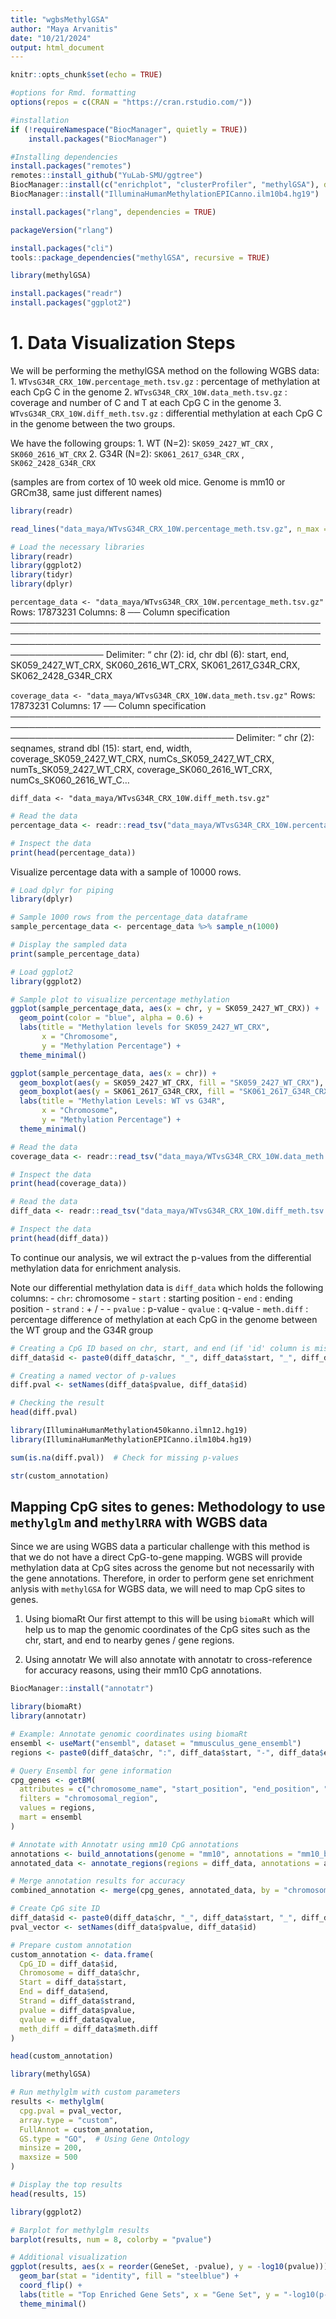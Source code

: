 ```yaml
---
title: "wgbsMethylGSA"
author: "Maya Arvanitis"
date: "10/21/2024"
output: html_document
---
```


```r
knitr::opts_chunk$set(echo = TRUE)
```

```r
#options for Rmd. formatting
options(repos = c(CRAN = "https://cran.rstudio.com/"))
```

```r
#installation
if (!requireNamespace("BiocManager", quietly = TRUE))
    install.packages("BiocManager")

#Installing dependencies
install.packages("remotes")
remotes::install_github("YuLab-SMU/ggtree")
BiocManager::install(c("enrichplot", "clusterProfiler", "methylGSA"), dependencies = TRUE)
BiocManager::install("IlluminaHumanMethylationEPICanno.ilm10b4.hg19")
```

```r
install.packages("rlang", dependencies = TRUE)
```

```r
packageVersion("rlang")
```

```r
install.packages("cli")
tools::package_dependencies("methylGSA", recursive = TRUE)
```

```r
library(methylGSA)
```

```r
install.packages("readr")
install.packages("ggplot2")
```

# 1. Data Visualization Steps

We will be performing the methylGSA method on the following WGBS data: 
1. `WTvsG34R_CRX_10W.percentage_meth.tsv.gz` : percentage of methylation at each CpG C in the genome
2. `WTvsG34R_CRX_10W.data_meth.tsv.gz` : coverage and number of C and T at each CpG C in the genome
3. `WTvsG34R_CRX_10W.diff_meth.tsv.gz` : differential methylation at each CpG C in the genome between the two groups. 

We have the following groups: 
1. WT (N=2): `SK059_2427_WT_CRX` , `SK060_2616_WT_CRX`
2. G34R (N=2): `SK061_2617_G34R_CRX` , `SK062_2428_G34R_CRX`

(samples are from cortex of 10 week old mice. Genome is mm10 or GRCm38, same just different names)

```r
library(readr)
```

```r
read_lines("data_maya/WTvsG34R_CRX_10W.percentage_meth.tsv.gz", n_max = 10)
```

```r
# Load the necessary libraries
library(readr)
library(ggplot2)
library(tidyr)
library(dplyr)
```
`percentage_data <- "data_maya/WTvsG34R_CRX_10W.percentage_meth.tsv.gz"`
  Rows: 17873231 Columns: 8
  ── Column specification ─────────────────────────────────────────────────────────────────────────────────────────────────────────────────────────────────────────────────────────────────────
  Delimiter: "\t"
  chr (2): id, chr
  dbl (6): start, end, SK059_2427_WT_CRX, SK060_2616_WT_CRX, SK061_2617_G34R_CRX, SK062_2428_G34R_CRX

`coverage_data <- "data_maya/WTvsG34R_CRX_10W.data_meth.tsv.gz"`
Rows: 17873231 Columns: 17
── Column specification ────────────────────────────────────────────────────────────────────────────────────────────────────────────────────────────────────────
Delimiter: "\t"
chr  (2): seqnames, strand
dbl (15): start, end, width, coverage_SK059_2427_WT_CRX, numCs_SK059_2427_WT_CRX, numTs_SK059_2427_WT_CRX, coverage_SK060_2616_WT_CRX, numCs_SK060_2616_WT_C...

`diff_data <- "data_maya/WTvsG34R_CRX_10W.diff_meth.tsv.gz"`

```r
# Read the data
percentage_data <- readr::read_tsv("data_maya/WTvsG34R_CRX_10W.percentage_meth.tsv.gz", col_names = TRUE)

# Inspect the data
print(head(percentage_data))
```
Visualize percentage data with a sample of 10000 rows.
```r
# Load dplyr for piping
library(dplyr)

# Sample 1000 rows from the percentage_data dataframe
sample_percentage_data <- percentage_data %>% sample_n(1000)

# Display the sampled data
print(sample_percentage_data)
```
```r
# Load ggplot2
library(ggplot2)

# Sample plot to visualize percentage methylation
ggplot(sample_percentage_data, aes(x = chr, y = SK059_2427_WT_CRX)) +
  geom_point(color = "blue", alpha = 0.6) +
  labs(title = "Methylation levels for SK059_2427_WT_CRX", 
       x = "Chromosome", 
       y = "Methylation Percentage") +
  theme_minimal()
```


```r
ggplot(sample_percentage_data, aes(x = chr)) +
  geom_boxplot(aes(y = SK059_2427_WT_CRX, fill = "SK059_2427_WT_CRX"), alpha = 0.6) +
  geom_boxplot(aes(y = SK061_2617_G34R_CRX, fill = "SK061_2617_G34R_CRX"), alpha = 0.6) +
  labs(title = "Methylation Levels: WT vs G34R", 
       x = "Chromosome", 
       y = "Methylation Percentage") +
  theme_minimal()
```

```r
# Read the data
coverage_data <- readr::read_tsv("data_maya/WTvsG34R_CRX_10W.data_meth.tsv.gz", col_names = TRUE)

# Inspect the data
print(head(coverage_data))
```


```r
# Read the data
diff_data <- readr::read_tsv("data_maya/WTvsG34R_CRX_10W.diff_meth.tsv.gz", col_names = TRUE)

# Inspect the data
print(head(diff_data))
```

To continue our analysis, we wil extract the p-values from the differential methylation data for enrichment analysis. 

Note our differential methylation data is `diff_data` which holds the following columns: 
- `chr`: chromosome 
- `start` : starting position 
- `end` : ending position 
- `strand` : + / - 
- `pvalue` : p-value 
- `qvalue` : q-value 
- `meth.diff` : percentage difference of methylation at each CpG in the genome between the WT group and the G34R group 

```r
# Creating a CpG ID based on chr, start, and end (if 'id' column is missing)
diff_data$id <- paste0(diff_data$chr, "_", diff_data$start, "_", diff_data$end)

# Creating a named vector of p-values
diff.pval <- setNames(diff_data$pvalue, diff_data$id)

# Checking the result
head(diff.pval)
```

```r
library(IlluminaHumanMethylation450kanno.ilmn12.hg19)
library(IlluminaHumanMethylationEPICanno.ilm10b4.hg19)
```


```r
sum(is.na(diff.pval))  # Check for missing p-values
```

```r
str(custom_annotation)
```

## Mapping CpG sites to genes: Methodology to use `methylglm` and `methylRRA` with WGBS data
Since we are using WGBS data a particular challenge with this method is that we do not have a direct CpG-to-gene mapping. WGBS will provide
methylation data at CpG sites across the genome but not necessarily with the gene annotations. Therefore, in order to perform gene set 
enrichment anlysis with `methylGSA` for WGBS data, we will need to map CpG sites to genes. 

1. Using biomaRt
Our first attempt to this will be using `biomaRt` which will help us to map the genomic coordinates of the CpG sites such as the chr, start, and end to nearby genes / gene regions.

2. Using annotatr
We will also annotate with annotatr to cross-reference for accuracy reasons, using their mm10 CpG annotations.

```r
BiocManager::install("annotatr")
```

```r
library(biomaRt)
library(annotatr)
```

```r
# Example: Annotate genomic coordinates using biomaRt
ensembl <- useMart("ensembl", dataset = "mmusculus_gene_ensembl")
regions <- paste0(diff_data$chr, ":", diff_data$start, "-", diff_data$end)
```

```r
# Query Ensembl for gene information
cpg_genes <- getBM(
  attributes = c("chromosome_name", "start_position", "end_position", "external_gene_name"),
  filters = "chromosomal_region",
  values = regions,
  mart = ensembl
)
```

```r
# Annotate with Annotatr using mm10 CpG annotations
annotations <- build_annotations(genome = "mm10", annotations = "mm10_basicgenes")
annotated_data <- annotate_regions(regions = diff_data, annotations = annotations)
```

```r
# Merge annotation results for accuracy
combined_annotation <- merge(cpg_genes, annotated_data, by = "chromosome_name")
```

```r
# Create CpG site ID
diff_data$id <- paste0(diff_data$chr, "_", diff_data$start, "_", diff_data$end)
pval_vector <- setNames(diff_data$pvalue, diff_data$id)

# Prepare custom annotation
custom_annotation <- data.frame(
  CpG_ID = diff_data$id,
  Chromosome = diff_data$chr,
  Start = diff_data$start,
  End = diff_data$end,
  Strand = diff_data$strand,
  pvalue = diff_data$pvalue,
  qvalue = diff_data$qvalue,
  meth_diff = diff_data$meth.diff
)

head(custom_annotation)

```

```r
library(methylGSA)

# Run methylglm with custom parameters
results <- methylglm(
  cpg.pval = pval_vector, 
  array.type = "custom",
  FullAnnot = custom_annotation,
  GS.type = "GO",  # Using Gene Ontology
  minsize = 200,
  maxsize = 500
)

# Display the top results
head(results, 15)
```

```r
library(ggplot2)

# Barplot for methylglm results
barplot(results, num = 8, colorby = "pvalue")

# Additional visualization
ggplot(results, aes(x = reorder(GeneSet, -pvalue), y = -log10(pvalue))) +
  geom_bar(stat = "identity", fill = "steelblue") +
  coord_flip() +
  labs(title = "Top Enriched Gene Sets", x = "Gene Set", y = "-log10(p-value)") +
  theme_minimal()
```


